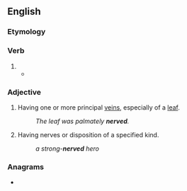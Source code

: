 ==English==

===Etymology===
{{suffix|en|nerve|ed}}

===Verb===
{{head|en|verb form}}

# {{en-past of|nerve}}
#* {{quote-journal|lang=en|date=July 25, 1994 |author=Jack Winter |work=The New Yorker 
|title=How I met my wife 
|passage=It was concerting to see that she was communicado, and it '''nerved''' me that she was interested in a pareil like me, sight seen. }}

===Adjective===
{{en-adj}}

# {{lb|en|botany|often|in combination}} Having one or more principal [[veins]], especially of a [[leaf]].
#: ''The leaf was palmately '''nerved'''.''
# {{lb|en|in combination}} Having nerves or disposition of a specified kind.
#: ''a strong-'''nerved''' hero''

===Anagrams===
* {{anagrams|en|a=deenrv|Denver|Verden|vender}}